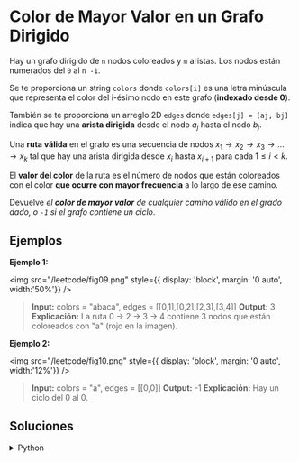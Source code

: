 # Color de Mayor Valor en un Grafo Dirigido

Hay un grafo dirigido de `n` nodos coloreados y `m` aristas. Los nodos están numerados del `0` al `n -1`.

Se te proporciona un string `colors` donde `colors[i]` es una letra minúscula que representa el color del i-ésimo nodo en este grafo (**indexado desde 0**).

También se te proporciona un arreglo 2D `edges` donde `edges[j] = [aj, bj]` indica que hay una **arista dirigida** desde el nodo $a_j$ hasta el nodo $b_j$.

Una **ruta válida** en el grafo es una secuencia de nodos $x_1 \rightarrow x_2 \rightarrow x_3 \rightarrow ... \rightarrow x_k$ tal que hay una arista dirigida desde $x_i$ hasta $x_{i+1}$ para cada $1 \le i < k$.

El **valor del color** de la ruta es el número de nodos que están coloreados con el color **que ocurre con mayor frecuencia** a lo largo de ese camino.

Devuelve *el **color de mayor valor** de cualquier camino válido en el grado dado, o `-1` si el grafo contiene un ciclo*.

## Ejemplos

**Ejemplo 1:**

<img
	src="/leetcode/fig09.png"
	style={{ display: 'block', margin: '0 auto', width:'50%'}}
/>
<br/>

> **Input:** colors = "abaca", edges = [[0,1],[0,2],[2,3],[3,4]]
> **Output:** 3
> **Explicación:** La ruta 0 -> 2 -> 3 -> 4 contiene 3 nodos que están coloreados con "a" (rojo en la imagen).

**Ejemplo 2:**

<img
	src="/leetcode/fig10.png"
	style={{ display: 'block', margin: '0 auto', width:'12%'}}
/>
<br/>

> **Input:** colors = "a", edges = [[0,0]]
> **Output:** -1
> **Explicación:** Hay un ciclo del 0 al 0.

## Soluciones

<details>   
    <summary>Python</summary>
```python
class Solution:
    def largestPathValue(self, colors: str, edges: List[List[int]]) -> int:
        
        def dfs(curr, adj, visited, longest, colors):
            if visited[curr] == 1:  
                return float('inf')
            
            if visited[curr] == 0:  
                visited[curr] = 1
                for nbr in adj[curr]:
                    res = dfs(nbr, adj, visited, longest, colors)
                    if res == float('inf'):
                        return float('inf')
                    
                    for i in range(26):
                        longest[i][curr] = max(longest[i][curr], longest[i][nbr])
                longest[ord(colors[curr]) - ord('a')][curr] += 1
                visited[curr] = 2
            return longest[ord(colors[curr]) - ord('a')][curr]

        n = len(colors)
        adj = [[] for _ in range(n)]
        for edge in edges:
            adj[edge[0]].append(edge[1])

        longest = [[0] * n for _ in range(26)]
        
        max_color_length = 0
        visited = [0] * n
        
        for i in range(n):
            res = dfs(i, adj, visited, longest, colors)
            if res == float('inf'):
                return -1
            max_color_length = max(max_color_length, res)
        
        return max_color_length
```
</details>
